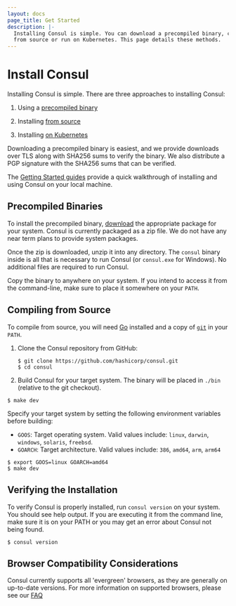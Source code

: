 ```yaml
---
layout: docs
page_title: Get Started
description: |-
  Installing Consul is simple. You can download a precompiled binary, compile
  from source or run on Kubernetes. This page details these methods.
---
```


# Install Consul

Installing Consul is simple. There are three approaches to installing Consul:

1. Using a [precompiled binary](#precompiled-binaries)

1. Installing [from source](#compiling-from-source)

1. Installing [on Kubernetes](/docs/k8s/installation/install)

Downloading a precompiled binary is easiest, and we provide downloads over TLS
along with SHA256 sums to verify the binary. We also distribute a PGP signature
with the SHA256 sums that can be verified.

The [Getting Started guides](https://learn.hashicorp.com/tutorials/consul/get-started-install?utm_source=consul.io&utm_medium=docs) provide a quick walkthrough of installing and using Consul on your local machine.

## Precompiled Binaries

To install the precompiled binary, [download](/downloads) the appropriate
package for your system. Consul is currently packaged as a zip file. We do not
have any near term plans to provide system packages.

Once the zip is downloaded, unzip it into any directory. The `consul` binary
inside is all that is necessary to run Consul (or `consul.exe` for Windows).
No additional files are required to run Consul.

Copy the binary to anywhere on your system. If you intend to access it from the
command-line, make sure to place it somewhere on your `PATH`.

## Compiling from Source

To compile from source, you will need [Go](https://golang.org) installed and
a copy of [`git`](https://www.git-scm.com/) in your `PATH`.

1. Clone the Consul repository from GitHub:

   ```shell
   $ git clone https://github.com/hashicorp/consul.git
   $ cd consul
   ```

1. Build Consul for your target system. The binary will be placed in `./bin`
   (relative to the git checkout).

<!--
   The tabs below *should* be indented with the step immediately above,
   but that is not currently possible.

   The pre-commit linting rules will automatically unindent the <Tab>
   element upon commit. This causes compilation to fail, because <Tabs>
   and all its contained <Tab> elements need to be at the same indent level
   for compilation. As a temporary solution, the <Tabs> will be unindented.
-->

<Tabs>
<Tab heading="Compile for your current system">

```shell-session
$ make dev
```

</Tab>
<Tab heading="Cross-compile for another system">

Specify your target system by setting the following environment variables
before building:

- `GOOS`: Target operating system. Valid values include:
  `linux`, `darwin`, `windows`, `solaris`, `freebsd`.
- `GOARCH`: Target architecture. Valid values include:
  `386`, `amd64`, `arm`, `arm64`

```shell-session
$ export GOOS=linux GOARCH=amd64
$ make dev
```

</Tab>
</Tabs>

## Verifying the Installation

To verify Consul is properly installed, run `consul version` on your system. You
should see help output. If you are executing it from the command line, make sure
it is on your PATH or you may get an error about Consul not being found.

```shell-session
$ consul version
```

## Browser Compatibility Considerations

Consul currently supports all 'evergreen' browsers, as they are generally on
up-to-date versions. For more information on supported browsers, please see our
[FAQ](/docs/troubleshoot/faq)
